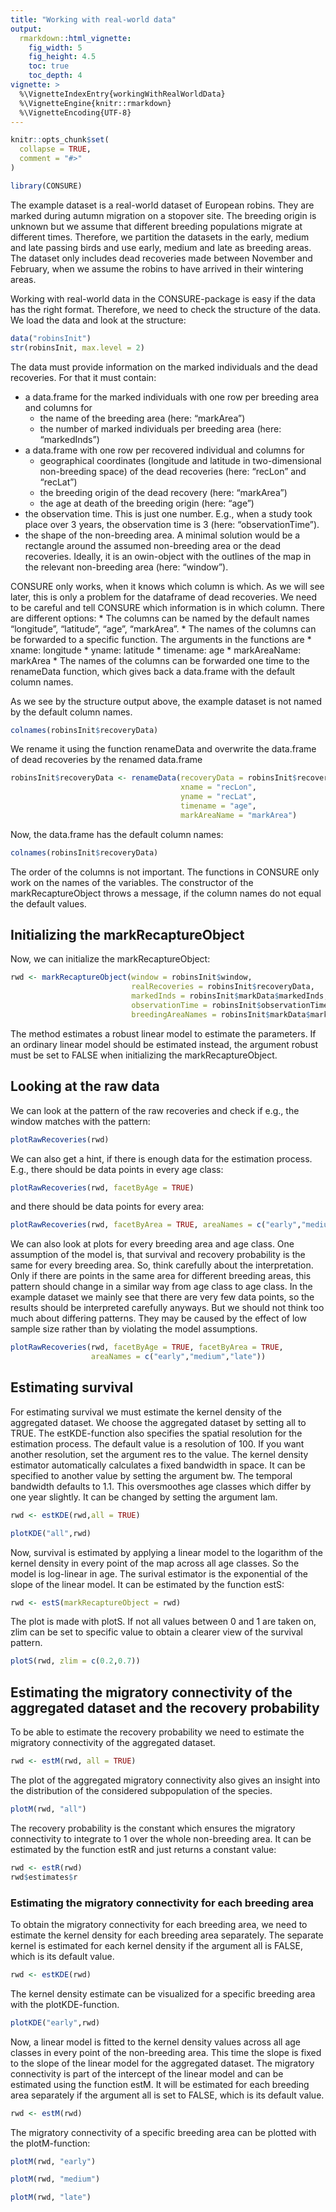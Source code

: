 ```yaml
---
title: "Working with real-world data"
output:
  rmarkdown::html_vignette:
    fig_width: 5
    fig_height: 4.5
    toc: true
    toc_depth: 4
vignette: >
  %\VignetteIndexEntry{workingWithRealWorldData}
  %\VignetteEngine{knitr::rmarkdown}
  %\VignetteEncoding{UTF-8}
---
```


```r
knitr::opts_chunk$set(
  collapse = TRUE,
  comment = "#>"
)
```

```r
library(CONSURE)
```

The example dataset is a real-world dataset of European robins. They are marked during autumn migration on a stopover site. The breeding origin is unknown but we assume that different breeding populations migrate at different times. Therefore, we partition the datasets in the early, medium and late passing birds and use early, medium and late as breeding areas. The dataset only includes dead recoveries made between November and February, when we assume the robins to have arrived in their wintering areas.

Working with real-world data in the CONSURE-package is easy if the data has the right format. Therefore, we need to check the structure of the data. We load the data and look at the structure:

```r
data("robinsInit")
str(robinsInit, max.level = 2)
```

The data must provide information on the marked individuals and the dead recoveries. For that it must contain:

* a data.frame for the marked individuals with one row per breeding area and columns for
  * the name of the breeding area (here: "markArea")
  * the number of marked individuals per breeding area (here: "markedInds")
* a data.frame with one row per recovered individual and columns for
  * geographical coordinates (longitude and latitude in two-dimensional non-breeding space) of the dead recoveries (here: "recLon" and "recLat")
  * the breeding origin of the dead recovery (here: "markArea")
  * the age at death of the breeding origin (here: "age")
* the observation time. This is just one number. E.g., when a study took place over 3 years, the observation time is 3 (here: "observationTime").
* the shape of the non-breeding area. A minimal solution would be a rectangle around the assumed non-breeding area or the dead recoveries. Ideally, it is an owin-object with the outlines of the map in the relevant non-breeding area (here: "window").

CONSURE only works, when it knows which column is which. As we will see later, this is only a problem for the dataframe of dead recoveries. We need to be careful and tell CONSURE which information is in which column. There are different options:
* The columns can be named by the default names "longitude", "latitude", "age", "markArea".
* The names of the columns can be forwarded to a specific function. The arguments in the functions are 
  * xname: longitude
  * yname: latitude
  * timename: age
  * markAreaName: markArea
* The names of the columns can be forwarded one time to the renameData function, which gives back a data.frame with the default column names.

As we see by the structure output above, the example dataset is not named by the default column names.

```r
colnames(robinsInit$recoveryData)
```
We rename it using the function renameData and overwrite the data.frame of dead recoveries by the renamed data.frame

```r
robinsInit$recoveryData <- renameData(recoveryData = robinsInit$recoveryData, 
                                      xname = "recLon", 
                                      yname = "recLat", 
                                      timename = "age", 
                                      markAreaName = "markArea")
```
Now, the data.frame has the default column names:
```r
colnames(robinsInit$recoveryData)
```

The order of the columns is not important. The functions in CONSURE only work on the names of the variables. The constructor of the markRecaptureObject throws a message, if the column names do not equal the default values.

## Initializing the markRecaptureObject

Now, we can initialize the markRecaptureObject:

```r
rwd <- markRecaptureObject(window = robinsInit$window,
                           realRecoveries = robinsInit$recoveryData,
                           markedInds = robinsInit$markData$markedInds,
                           observationTime = robinsInit$observationTime,
                           breedingAreaNames = robinsInit$markData$markArea)
```
The method estimates a robust linear model to estimate the parameters. If an ordinary linear model should be estimated instead, the argument robust must be set to FALSE when initializing the markRecaptureObject.

## Looking at the raw data

We can look at the pattern of the raw recoveries and check if e.g., the window matches with the pattern:

```r
plotRawRecoveries(rwd)
```

We can also get a hint, if there is enough data for the estimation process. E.g., there should be data points in every age class:
```r
plotRawRecoveries(rwd, facetByAge = TRUE)
```

and there should be data points for every area:
```r
plotRawRecoveries(rwd, facetByArea = TRUE, areaNames = c("early","medium","late"))
```

We can also look at plots for every breeding area and age class. One assumption of the model is, that survival and recovery probability is the same for every breeding area. So, think carefully about the interpretation. Only if there are points in the same area for different breeding areas, this pattern should change in a similar way from age class to age class. In the example dataset we mainly see that there are very few data points, so the results should be interpreted carefully anyways. But we should not think too much about differing patterns. They may be caused by the effect of low sample size rather than by violating the model assumptions.
```r
plotRawRecoveries(rwd, facetByAge = TRUE, facetByArea = TRUE, 
                  areaNames = c("early","medium","late"))
```

## Estimating survival

For estimating survival we must estimate the kernel density of the aggregated dataset. We choose the aggregated dataset by setting all to TRUE. The estKDE-function also specifies the spatial resolution for the estimation process. The default value is a resolution of 100. If you want another resolution, set the argument res to the value. The kernel density estimator automatically calculates a fixed bandwidth in space. It can be specified to another value by setting the argument bw. The temporal bandwidth defaults to 1.1. This oversmoothes age classes which differ by one year slightly. It can be changed by setting the argument lam.

```r
rwd <- estKDE(rwd,all = TRUE)
```

```r
plotKDE("all",rwd)
```

Now, survival is estimated by applying a linear model to the logarithm of the kernel density in every point of the map across all age classes. So the model is log-linear in age. The surival estimator is the exponential of the slope of the linear model. It can be estimated by the function estS:
```r
rwd <- estS(markRecaptureObject = rwd)
```

The plot is made with plotS. If not all values between 0 and 1 are taken on, zlim can be set to specific value to obtain a clearer view of the survival pattern.
```r
plotS(rwd, zlim = c(0.2,0.7))
```

## Estimating the migratory connectivity of the aggregated dataset and the recovery probability

To be able to estimate the recovery probability we need to estimate the migratory connectivity of the aggregated dataset.

```r
rwd <- estM(rwd, all = TRUE)
```

The plot of the aggregated migratory connectivity also gives an insight into the distribution of the considered subpopulation of the species.

```r
plotM(rwd, "all")
```

The recovery probability is the constant which ensures the migratory connectivity to integrate to 1 over the whole non-breeding area. It can be estimated by the function estR and just returns a constant value:

```r
rwd <- estR(rwd)
rwd$estimates$r
```

### Estimating the migratory connectivity for each breeding area

To obtain the migratory connectivity for each breeding area, we need to estimate the kernel density for each breeding area separately. The separate kernel is estimated for each kernel density if the argument all is FALSE, which is its default value.

```r
rwd <- estKDE(rwd)
```

The kernel density estimate can be visualized for a specific breeding area with the plotKDE-function.

```r
plotKDE("early",rwd)
```

Now, a linear model is fitted to the kernel density values across all age classes in every point of the non-breeding area. This time the slope is fixed to the slope of the linear model for the aggregated dataset. The migratory connectivity is part of the intercept of the linear model and can be estimated using the function estM. It will be estimated for each breeding area separately if the argument all is set to FALSE, which is its default value.

```r
rwd <- estM(rwd)
```

The migratory connectivity of a specific breeding area can be plotted with the plotM-function:

```r
plotM(rwd, "early")
```

```r
plotM(rwd, "medium")
```

```r
plotM(rwd, "late")
```


